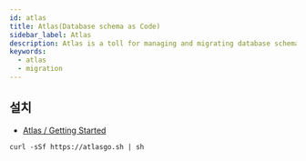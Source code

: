 ```yaml
---
id: atlas
title: Atlas(Database schema as Code)
sidebar_label: Atlas
description: Atlas is a toll for managing and migrating database schemas
keywords:
  - atlas
  - migration
---
```


## 설치

- [Atlas / Getting Started](https://atlasgo.io/getting-started)

```shell
curl -sSf https://atlasgo.sh | sh
```
